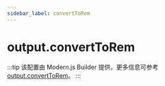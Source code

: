 ```yaml
---
sidebar_label: convertToRem
---
```


# output.convertToRem

:::tip
该配置由 Modern.js Builder 提供，更多信息可参考 [output.convertToRem](https://modernjs.dev/builder/api/config-output.html#output-converttorem)。
:::


<Main />
